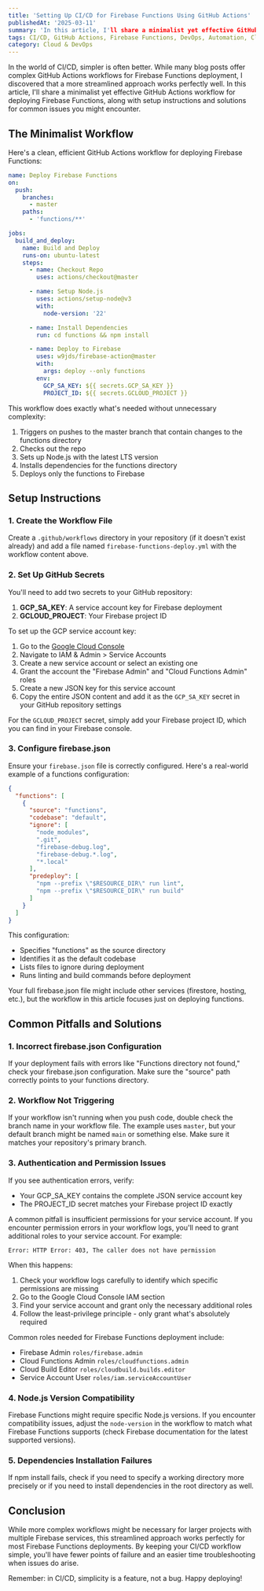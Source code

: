 ```yaml
---
title: 'Setting Up CI/CD for Firebase Functions Using GitHub Actions'
publishedAt: '2025-03-11'
summary: 'In this article, I'll share a minimalist yet effective GitHub Actions workflow for deploying Firebase Functions, along with setup instructions and solutions for common issues you might encounter.'
tags: CI/CD, GitHub Actions, Firebase Functions, DevOps, Automation, Cloud Functions
category: Cloud & DevOps
---
```


In the world of CI/CD, simpler is often better. While many blog posts offer complex GitHub Actions workflows for
Firebase Functions deployment, I discovered that a more streamlined approach works perfectly well. In this article, I'll
share a minimalist yet effective GitHub Actions workflow for deploying Firebase Functions, along with setup instructions
and solutions for common issues you might encounter.

## The Minimalist Workflow

Here's a clean, efficient GitHub Actions workflow for deploying Firebase Functions:

```yaml
name: Deploy Firebase Functions
on:
  push:
    branches:
      - master
    paths:
      - 'functions/**'

jobs:
  build_and_deploy:
    name: Build and Deploy
    runs-on: ubuntu-latest
    steps:
      - name: Checkout Repo
        uses: actions/checkout@master

      - name: Setup Node.js
        uses: actions/setup-node@v3
        with:
          node-version: '22'

      - name: Install Dependencies
        run: cd functions && npm install

      - name: Deploy to Firebase
        uses: w9jds/firebase-action@master
        with:
          args: deploy --only functions
        env:
          GCP_SA_KEY: ${{ secrets.GCP_SA_KEY }}
          PROJECT_ID: ${{ secrets.GCLOUD_PROJECT }}
```

This workflow does exactly what's needed without unnecessary complexity:

1. Triggers on pushes to the master branch that contain changes to the functions directory
2. Checks out the repo
3. Sets up Node.js with the latest LTS version
4. Installs dependencies for the functions directory
5. Deploys only the functions to Firebase

## Setup Instructions

### 1. Create the Workflow File

Create a `.github/workflows` directory in your repository (if it doesn't exist already) and add a file named `firebase-functions-deploy.yml` with the workflow content above.

### 2. Set Up GitHub Secrets

You'll need to add two secrets to your GitHub repository:

1. **GCP_SA_KEY**: A service account key for Firebase deployment
2. **GCLOUD_PROJECT**: Your Firebase project ID

To set up the GCP service account key:

1. Go to the [Google Cloud Console](https://console.cloud.google.com/)
2. Navigate to IAM & Admin > Service Accounts
3. Create a new service account or select an existing one
4. Grant the account the "Firebase Admin" and "Cloud Functions Admin" roles
5. Create a new JSON key for this service account
6. Copy the entire JSON content and add it as the `GCP_SA_KEY` secret in your GitHub repository settings

For the `GCLOUD_PROJECT` secret, simply add your Firebase project ID, which you can find in your Firebase console.

### 3. Configure firebase.json

Ensure your `firebase.json` file is correctly configured. Here's a real-world example of a functions configuration:

```json
{
  "functions": [
    {
      "source": "functions",
      "codebase": "default",
      "ignore": [
        "node_modules",
        ".git",
        "firebase-debug.log",
        "firebase-debug.*.log",
        "*.local"
      ],
      "predeploy": [
        "npm --prefix \"$RESOURCE_DIR\" run lint",
        "npm --prefix \"$RESOURCE_DIR\" run build"
      ]
    }
  ]
}
```

This configuration:

- Specifies "functions" as the source directory
- Identifies it as the default codebase
- Lists files to ignore during deployment
- Runs linting and build commands before deployment

Your full firebase.json file might include other services (firestore, hosting, etc.), but the workflow in this article focuses just on deploying functions.

## Common Pitfalls and Solutions

### 1. Incorrect firebase.json Configuration

If your deployment fails with errors like "Functions directory not found," check your firebase.json configuration. Make sure the "source" path correctly points to your functions directory.

### 2. Workflow Not Triggering

If your workflow isn't running when you push code, double check the branch name in your workflow file. The example uses `master`, but your default branch might be named `main` or something else. Make sure it matches your repository's primary branch.

### 3. Authentication and Permission Issues

If you see authentication errors, verify:

- Your GCP_SA_KEY contains the complete JSON service account key
- The PROJECT_ID secret matches your Firebase project ID exactly

A common pitfall is insufficient permissions for your service account. If you encounter permission errors in your workflow logs, you'll need to grant additional roles to your service account. For example:

```
Error: HTTP Error: 403, The caller does not have permission
```

When this happens:

1. Check your workflow logs carefully to identify which specific permissions are missing
2. Go to the Google Cloud Console IAM section
3. Find your service account and grant only the necessary additional roles
4. Follow the least-privilege principle - only grant what's absolutely required

Common roles needed for Firebase Functions deployment include:

- Firebase Admin `roles/firebase.admin`
- Cloud Functions Admin `roles/cloudfunctions.admin`
- Cloud Build Editor `roles/cloudbuild.builds.editor`
- Service Account User `roles/iam.serviceAccountUser`

### 4. Node.js Version Compatibility

Firebase Functions might require specific Node.js versions. If you encounter compatibility issues, adjust the `node-version` in the workflow to match what Firebase Functions supports (check Firebase documentation for the latest supported versions).

### 5. Dependencies Installation Failures

<Callout type="warning">
If npm install fails, check if you need to specify a working directory more precisely or if you need to install dependencies in the root directory as well.
</Callout>

## Conclusion

While more complex workflows might be necessary for larger projects with multiple Firebase services, this streamlined approach works perfectly for most Firebase Functions deployments. By keeping your CI/CD workflow simple, you'll have fewer points of failure and an easier time troubleshooting when issues do arise.

Remember: in CI/CD, simplicity is a feature, not a bug. Happy deploying!
